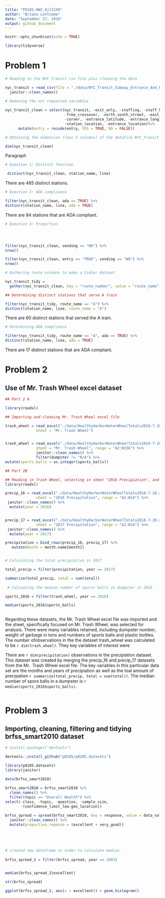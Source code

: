 ```yaml
---
title: "P8105_HW2_bjl2150"
author: "Briana Lettsome"
date: "September 27, 2018"
output: github_document
---
```


```r
knitr::opts_chunk$set(echo = TRUE)

library(tidyverse)
```

# Problem 1

```r
# Reading in the NYC transit csv file plus cleaning the data

nyc_transit = read_csv(file = "./data/NYC_Transit_Subway_Entrance_And_Exit_Data.csv") %>%
  janitor::clean_names()

# Removing the not requested variables
  
nyc_transit_clean = select(nyc_transit, -exit_only, -staffing, -staff_hours, -ada_notes, 
                           -free_crossover, -north_south_street, -east_west_street, 
                           -corner, -entrance_latitude, -entrance_longitude, 
                           -station_location, -entrance_location)%>%
      mutate(entry = recode(entry, YES = TRUE, NO = FALSE))

# Obtaining the dimension (rows X columns) of the datafile NYC_Transit_clean

dim(nyc_transit_clean)
```
Paragraph

```r
# Question 1: Distinct function

 distinct(nyc_transit_clean, station_name, line)
```
 
There are 465 distinct stations.

```r
# Question 2: ADA compliance

filter(nyc_transit_clean, ada == TRUE) %>%
distinct(station_name, line, ada = TRUE)
```
There are 84 stations that are ADA compliant.

```r
# Question 3: Proportion




filter(nyc_transit_clean, vending == "NO") %>%
nrow()

filter(nyc_transit_clean, entry == "TRUE", vending == "NO") %>%
nrow()
```

```r
# Gathering route columns to make a tidier dataset

nyc_transit_tidy =
  gather(nyc_transit_clean, key = "route_number", value = "route_name", route1:route11) 

## Determining distinct stations that serve A train

filter(nyc_transit_tidy, route_name == "A") %>%
distinct(station_name, line, route_name = "A")
```

There are 60 distinct stations that served the A train.

```r
# Determining ADA compliance

filter(nyc_transit_tidy, route_name == "A", ada == TRUE) %>%
distinct(station_name, line, ada = TRUE)
```
There are 17 distinct stations that are ADA compliant.


# Problem 2

## Use of Mr. Trash Wheel excel dataset
```r
## Part 2 A

library(readxl)

## Importing and cleaning Mr. Trash Wheel excel file

trash_wheel = read_excel("./data/HealthyHarborWaterWheelTotals2018-7-28.xlsx", 
              sheet = "Mr. Trash Wheel")


trash_wheel = read_excel("./data/HealthyHarborWaterWheelTotals2018-7-28.xlsx", 
              sheet = "Mr. Trash Wheel", range = "A2:N336") %>% 
              janitor::clean_names() %>% 
              filter(dumpster != "N/A") %>% 
mutate(sports_balls = as.integer(sports_balls)) 
```

```r
## Part 2B

## Reading in Trash Wheel, selecting in sheet "2016 Precipiation", and cleaning
library(readxl)

precip_16 = read_excel("./data/HealthyHarborWaterWheelTotals2018-7-28.xlsx", 
              sheet = "2016 Precipitation", range = "A2:B14") %>%
 janitor::clean_names() %>%
  mutate(year = 2016)


precip_17 = read_excel("./data/HealthyHarborWaterWheelTotals2018-7-28.xlsx", 
              sheet = "2017 Precipitation", range = "A2:B14") %>%
 janitor::clean_names() %>%
  mutate(year = 2017)

precipitation = bind_rows(precip_16, precip_17) %>%
   mutate(month = month.name[month])


# Calculating the total precipiation in 2017

total_precip = filter(precipitation, year == 2017)

summarize(total_precip, total = sum(total))
 
 # Calcuating the median number of sports balls in dumpster in 2016

sports_2016 = filter(trash_wheel, year == 2016)

median(sports_2016$sports_balls)
  

```
Regarding these datasets, the Mr. Trash Wheel excel file was imported and the sheet,
specifically focused on Mr. Trash Wheel, was selected for analysis. There were many
variables retained, including dumpster number, weight of garbage in tons and numbers
of sports balls and plastic bottles. The number ofobservations in the the dataset 
trash_wheel was calculated to be `r dim(trash_wheel)`. They key variables of 
interest were 

 
There are `r dim(precipitation)` observations in the precipiation dataset. This 
dataset was created by merging the precip_16 and precip_17 datasets from the Mr. 
Trash Wheel excel file. The key variables in this particular data set are the
months and years of precipiation as well as the toal amount of precipation 
`r summarize(total_precip, total = sum(total))`. The median number of spors balls 
in a dumpster is `r median(sports_2016$sports_balls)`.


```r

```

# Problem 3

## Importing, cleaning, filtering and tidying brfss_smart2010 dataset

```r
# install.packages("devtools")

devtools::install_github("p8105/p8105.datasets")

library(p8105.datasets)
library(janitor)

data(brfss_smart2010)
  
brfss_smart2010 = brfss_smart2010 %>% 
  clean_names() %>%
  filter(topic == "Overall Health") %>%
select(-class, -topic, -question, -sample_size, 
       -(confidence_limit_low:geo_location))

brfss_spread = spread(brfss_smart2010, key = response, value = data_value) %>%
  janitor::clean_names() %>%
  mutate(proportion_reponse = (excellent + very_good))





# created new dataframe in order to calculate median.
 
brfss_spread_2 = filter(brfss_spread, year == 2002) 


median(brfss_spread_2$excellent)

str(brfss_spread)

ggplot(brfss_spread_2, aes(x = excellent)) + geom_histogram()

```